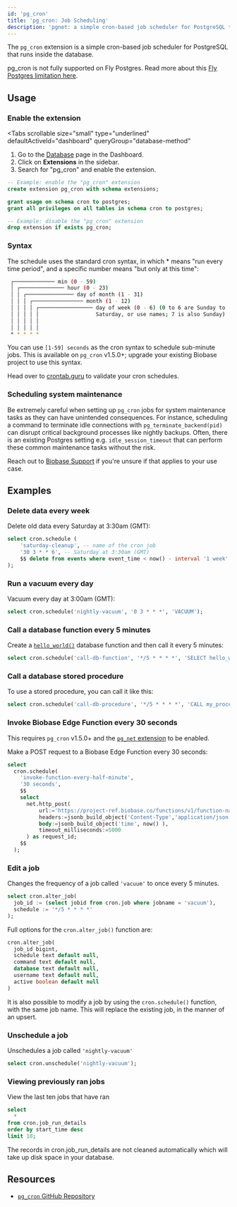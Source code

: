 ```yaml
---
id: 'pg_cron'
title: 'pg_cron: Job Scheduling'
description: 'pgnet: a simple cron-based job scheduler for PostgreSQL that runs inside the database.'
---
```


The `pg_cron` extension is a simple cron-based job scheduler for PostgreSQL that runs inside the database.

<Admonition type="note">

pg_cron is not fully supported on Fly Postgres. Read more about this [Fly Postgres limitation here](/docs/guides/platform/fly-postgres#limitations).

</Admonition>

## Usage

### Enable the extension

<Tabs
  scrollable
  size="small"
  type="underlined"
  defaultActiveId="dashboard"
  queryGroup="database-method"
>
<TabPanel id="dashboard" label="Dashboard">

1. Go to the [Database](https://biobase.studio/dashboard/project/_/database/tables) page in the Dashboard.
2. Click on **Extensions** in the sidebar.
3. Search for "pg_cron" and enable the extension.

</TabPanel>
<TabPanel id="sql" label="SQL">

```sql
-- Example: enable the "pg_cron" extension
create extension pg_cron with schema extensions;

grant usage on schema cron to postgres;
grant all privileges on all tables in schema cron to postgres;

-- Example: disable the "pg_cron" extension
drop extension if exists pg_cron;
```

</TabPanel>
</Tabs>

### Syntax

The schedule uses the standard cron syntax, in which \* means "run every time period", and a specific number means "but only at this time":

```bash
 ┌───────────── min (0 - 59)
 │ ┌────────────── hour (0 - 23)
 │ │ ┌─────────────── day of month (1 - 31)
 │ │ │ ┌──────────────── month (1 - 12)
 │ │ │ │ ┌───────────────── day of week (0 - 6) (0 to 6 are Sunday to
 │ │ │ │ │                  Saturday, or use names; 7 is also Sunday)
 │ │ │ │ │
 │ │ │ │ │
 * * * * *
```

You can use `[1-59] seconds` as the cron syntax to schedule sub-minute jobs. This is available on `pg_cron` v1.5.0+; upgrade your existing Biobase project to use this syntax.

Head over to [crontab.guru](https://crontab.guru/) to validate your cron schedules.

### Scheduling system maintenance

Be extremely careful when setting up `pg_cron` jobs for system maintenance tasks as they can have unintended consequences. For instance, scheduling a command to terminate idle connections with `pg_terminate_backend(pid)` can disrupt critical background processes like nightly backups. Often, there is an existing Postgres setting e.g. `idle_session_timeout` that can perform these common maintenance tasks without the risk.

Reach out to [Biobase Support](https://biobase.studio/support) if you're unsure if that applies to your use case.

## Examples

### Delete data every week

Delete old data every Saturday at 3:30am (GMT):

```sql
select cron.schedule (
    'saturday-cleanup', -- name of the cron job
    '30 3 * * 6', -- Saturday at 3:30am (GMT)
    $$ delete from events where event_time < now() - interval '1 week' $$
);
```

### Run a vacuum every day

Vacuum every day at 3:00am (GMT):

```sql
select cron.schedule('nightly-vacuum', '0 3 * * *', 'VACUUM');
```

### Call a database function every 5 minutes

Create a [`hello_world()`](https://biobase.studio/docs/guides/database/functions?language=sql#simple-functions) database function and then call it every 5 minutes:

```sql
select cron.schedule('call-db-function', '*/5 * * * *', 'SELECT hello_world()');
```

### Call a database stored procedure

To use a stored procedure, you can call it like this:

```sql
select cron.schedule('call-db-procedure', '*/5 * * * *', 'CALL my_procedure()');
```

### Invoke Biobase Edge Function every 30 seconds

<Admonition type="note">

This requires `pg_cron` v1.5.0+ and the [`pg_net` extension](/docs/guides/database/extensions/pgnet) to be enabled.

</Admonition>

Make a POST request to a Biobase Edge Function every 30 seconds:

```sql
select
  cron.schedule(
    'invoke-function-every-half-minute',
    '30 seconds',
    $$
    select
      net.http_post(
          url:='https://project-ref.biobase.co/functions/v1/function-name',
          headers:=jsonb_build_object('Content-Type','application/json', 'Authorization', 'Bearer ' || 'YOUR_ANON_KEY'),
          body:=jsonb_build_object('time', now() ),
          timeout_milliseconds:=5000
      ) as request_id;
    $$
  );
```

### Edit a job

Changes the frequency of a job called `'vacuum'` to once every 5 minutes.

```sql
select cron.alter_job(
  job_id := (select jobid from cron.job where jobname = 'vacuum'),
  schedule := '*/5 * * * *'
);
```

Full options for the `cron.alter_job()` function are:

```sql
cron.alter_job(
  job_id bigint,
  schedule text default null,
  command text default null,
  database text default null,
  username text default null,
  active boolean default null
)
```

It is also possible to modify a job by using the `cron.schedule()` function, with the same job name. This will replace the existing job, in the manner of an upsert.

### Unschedule a job

Unschedules a job called `'nightly-vacuum'`

```sql
select cron.unschedule('nightly-vacuum');
```

### Viewing previously ran jobs

View the last ten jobs that have ran

```sql
select
  *
from cron.job_run_details
order by start_time desc
limit 10;
```

<Admonition type="note">

The records in cron.job_run_details are not cleaned automatically which will take up disk space in your database.

</Admonition>

## Resources

- [`pg_cron` GitHub Repository](https://github.com/citusdata/pg_cron)
